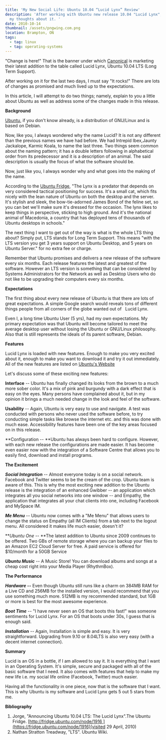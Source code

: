 ```yaml
---
title: 'My New Social Life: Ubuntu 10.04 “Lucid Lynx” Review'
description: 'After working with Ubuntu new release 10.04 "Lucid Lynx", here are
  my thoughts about it. '
date: 2010-10-14
thumbnail: /assets/pngwing.com.png
location: Brampton, ON
tags:
  - tag: linux
  - tag: operating-systems
---
```


"Change is here!" That is the banner under which [Canonical](https://www.canonical.com/) is marketing their latest addition to the table called Lucid Lynx, Ubuntu 10.04 LTS (Long Term Support).

After working on it for the last two days, I must say "It rocks!" There are lots of changes as promised and much lived up to the expectations.

In this article, I will attempt to do two things; namely, explain to you a little about Ubuntu as well as address some of the changes made in this release.

**Background**

[Ubuntu](https://www.ubuntu.com/), if you don't know already, is a distribution of GNU/Linux and is based on Debian.

Now, like you, I always wondered why the name Lucid? It is not any different than the previous names we have had before. We had Intrepid Ibex,Jaunty Jackalope, Karmic Koala, to name the last three. Two things seem common about the naming pattern; it has a double letters following in alphabetical order from its predecessor and it is a description of an animal. The said description is usually the focus of what the software should be.

Now, just like you, I always wonder why and what goes into the making of the name.

According to the [Ubuntu Fridge](https://fridge.ubuntu.com/), "The Lynx is a predator that depends on very considered tactical positioning for success. It's a small cat, which fits nicely with the lean nature of Ubuntu on both the desktop and the server. It's stylish and sleek, the bow-tie-adorned James Bond of the feline set, so you can bet we'll make sure it's dressed for the occasion. The lynx likes to keep things in perspective, sticking to high ground. And it's the national animal of Macedonia, a country that has deployed tens of thousands of Ubuntu desktops in schools."

The next thing I want to get out of the way is what is the whole LTS thing about? Simply put, LTS stands for Long Term Support. This means "with the LTS version you get 3 years support on Ubuntu Desktop, and 5 years on Ubuntu Server." for no extra fee or charge.

Remember that Ubuntu promises and delivers a new release of the software every six months. Each release features the latest and greatest of the software. However an LTS version is something that can be considered by Systems Administrators for the Network as well as Desktop Users who do not like to be upgrading their computers every six months.

**Expectations**

The first thing about every new release of Ubuntu is that there are lots of great expectations. A simple Google search would reveals tons of different things people from all corners of the globe wanted out of   Lucid Lynx.

Even I, a long time Ubuntu User (5 yrs), had my own expectations. My primary expectation was that Ubuntu will become tailored to meet the average desktop user without losing the Ubuntu or GNU/Linux philosophy. Also that is still represents the ideals of its parent software, Debian.

**Features**

Lucid Lynx is loaded with new features. Enough to make you very excited about it, enough to make you want to download it and try it out immediately. All of the new features are listed on [Ubuntu's Website](https://www.ubuntu.com/products/whatisubuntu/1004features)

Let's discuss some of these exciting new features:

**Interface** -- Ubuntu has finally changed its looks from the brown to a much more sober color. It's a mix of pink and burgundy with a dark effect that is easy on the eyes. Many persons have complained about it, but in my opinion it brings a much needed change in the look and feel of the software.

**Usability** -- Again, Ubuntu is very easy to use and navigate. A test was conducted with persons who never used the software before, to try conducting simple tasks like browse the internet etc. and this was done with much ease. Accessibility features have been one of the key areas focused on in this release.

**Configuration -- **Ubuntu has always been hard to configure. However, with each new release the configurations are made easier. It has become even easier now with the integration of a Software Centre that allows you to easily find, download and install programs.

**The Excitement**

**_Social Integration_** -- Almost everyone today is on a social network. Facebook and Twitter seems to be the cream of the crop. Ubuntu team is aware of this. This is why the most exciting new addition to the Ubuntu release is the integration of an enhanced Gwibber -- an application which integrates all you social networks into one window -- and Empathy, the application that integrates all your chat clients into one, including Facebook and MySpace IM.

**_Me Menu_** -- Ubuntu now comes with a "Me Menu" that allows users to change the status on Empathy (all IM Clients) from a tab next to the logout menu. All considered it makes life much easier, doesn't it?

***Ubuntu One* -- **The latest addition to Ubuntu since 2009 continues to be offered. Two GBs of remote storage where you can backup your files to an Amazon EC2 Cloud Server for free. A paid service is offered for $10/month for a 50GB Service

**_Ubuntu Music_** -- A Music Store! You can download albums and songs at a cheap cost right into your Media Player (RhythmBox).

**The Performance**

**_Hardware --_** Even though Ubuntu still runs like a charm on 384MB RAM for a Live CD and 256MB for the installed version, I would recommend that you use something much more. 512MB is my recommended standard, but 1GB or more is best for the most awesome experience.

**_Boot Time_** -- "I have never seen an OS that boots this fast!" was someone sentiments for Lucid Lynx. For an OS that boots under 30s, I guess that is enough said.

**_Installation_** -- Again, Installation is simple and easy. It is very straightforward. Upgrading from 9.10 or 8.04LTS is also very easy (with a decent internet connection).

**Summary**

Lucid is an OS in a bottle, if I am allowed to say it. It is everything that I want in an Operating System. It's simple, secure and packaged with all of the basic software that I need. It also comes with features that help to make my new life i.e. my social life online (Facebook, Twitter) much easier.

Having all the functionality in one piece, now that is the software that I want. This is why Ubuntu is my software and Lucid Lynx gets 5 out 5 stars from me.

**Bibliography**

1.  Jorge, "Announcing Ubuntu 10.04 LTS: The Lucid Lynx".The Ubuntu Fridge. [http://fridge.ubuntu.com/node/1916 ](https://fridge.ubuntu.com/node/1916)(visited 29 April, 2010)
2.  Nathan Stratton Treadway, "LTS". Ubuntu Wiki.
